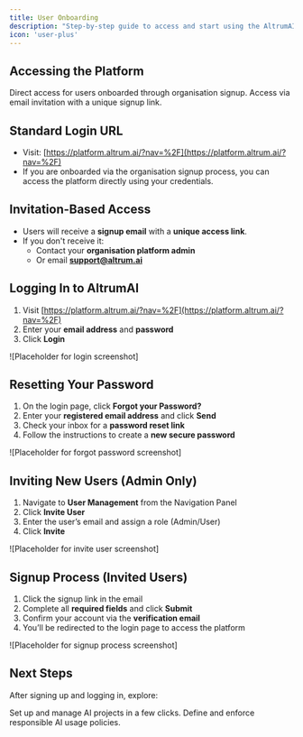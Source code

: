 ```yaml
---
title: User Onboarding
description: "Step-by-step guide to access and start using the AltrumAI platform"
icon: 'user-plus'
---
```


## Accessing the Platform

<CardGroup cols={2}>
  <Card
    title="Standard Login"
    icon="right-to-bracket"
    href="https://platform.altrum.ai/?nav=%2F"
  >
    Direct access for users onboarded through organisation signup.
  </Card>
  <Card
    title="Invitation Access"
    icon="envelope"
    href="#invitation-based-access"
  >
    Access via email invitation with a unique signup link.
  </Card>
</CardGroup>

## Standard Login URL

- Visit: [https://platform.altrum.ai/?nav=%2F](https://platform.altrum.ai/?nav=%2F)
- If you are onboarded via the organisation signup process, you can access the platform directly using your credentials.

## Invitation-Based Access

- Users will receive a **signup email** with a **unique access link**.
- If you don't receive it:
  - Contact your **organisation platform admin**
  - Or email **support@altrum.ai**

## Logging In to AltrumAI

1. Visit [https://platform.altrum.ai/?nav=%2F](https://platform.altrum.ai/?nav=%2F)
2. Enter your **email address** and **password**
3. Click **Login**

![Placeholder for login screenshot]

## Resetting Your Password

1. On the login page, click **Forgot your Password?**
2. Enter your **registered email address** and click **Send**
3. Check your inbox for a **password reset link**
4. Follow the instructions to create a **new secure password**

![Placeholder for forgot password screenshot]

## Inviting New Users (Admin Only)

1. Navigate to **User Management** from the Navigation Panel
2. Click **Invite User**
3. Enter the user’s email and assign a role (Admin/User)
4. Click **Invite**

![Placeholder for invite user screenshot]

## Signup Process (Invited Users)

1. Click the signup link in the email
2. Complete all **required fields** and click **Submit**
3. Confirm your account via the **verification email**
4. You’ll be redirected to the login page to access the platform

![Placeholder for signup process screenshot]

## Next Steps

After signing up and logging in, explore:

<CardGroup cols={2}>
  <Card
    title="Create Projects"
    icon="folder-plus"
    href="/product-guide/creating-and-managing-projects"
  >
    Set up and manage AI projects in a few clicks.
  </Card>
  <Card
    title="Configure Policies"
    icon="shield"
    href="/product-guide/configuring-policies-and-settings"
  >
    Define and enforce responsible AI usage policies.
  </Card>
</CardGroup>

